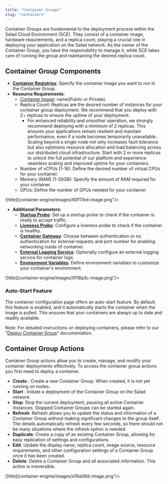 ```yaml
---
title: "Container Groups"
slug: "containers"
---
```

Container Groups are fundamental to the deployment process within the Salad Cloud Environment (SCE). They consist of a container image, hardware requirements, and a replica count, playing a crucial role in deploying your application on the Salad network. As the owner of the Container Group, you have the responsibility to manage it, while SCE takes care of running the group and maintaining the desired replica count.

## Container Group Components

- **[Container Registries](/container-engine/container-registries)**: Specify the container image you want to run in the Container Group.
- **Resource Requirements**:
  - [Container Image](/container-engine/container-registries): name(Public or Private). 
  - Replica Count:  Replicas are the desired number of instances for your container group deployment.  We recommend that you deploy with 2+ replicas to ensure the uptime of your deployment.
    - For enhanced reliability and smoother operation, we strongly recommend deploying with a minimum of 2 replicas. This ensures your applications remain resilient and maintain performance, even if a node becomes temporarily unavailable. Scaling beyond a single node not only increases fault tolerance but also optimizes resource allocation and load balancing across our distributed cloud infrastructure. Start with 2 or more replicas to unlock the full potential of our platform and experience seamless scaling and improved uptime for your containers.
  - Number of vCPUs (1-16): Define the desired number of virtual CPUs for your container.
  - Memory (RAM) (1-30GB): Specify the amount of RAM required for your container.
  - GPUs: Define the number of GPUs needed for your container

![title](container-engine/images/60f17ed-image.png"/>


- **Additional Parameters**:
  - **[Startup Probe](/container-engine/health-probes/startup-probes)**: Set up a startup probe to check if the container is ready to accept traffic.
  - **[Liveness Probe](/container-engine/health-probes/liveness-probes)**: Configure a liveness probe to check if the container is healthy.
  - **[Container Gateway](/container-engine/networking)**: Choose between authentication or no authentication for external requests and port number for enabling networking inside of container.
  - **[External Logging Service](/container-engine/external-logging)**: Optionally configure an external logging service for container logs.
  - **[Environment Variables](/container-engine/environment-variables)**: Define environment variables to customize your container's environment.

![title](container-engine/images/9118a3c-image.png"/>



### Auto-Start Feature

The container configuration page offers an auto-start feature. By default, this feature is enabled, and it automatically starts the container when the image is pulled. This ensures that your containers are always up to date and readily available.

Note: For detailed instructions on deploying containers, please refer to our "[Deploy Container Group](/container-engine/deploy-containers)" documentation.

## Container Group Actions

Container Group actions  allow you to create, manage, and modify your container deployments effectively. To access the container group actions you first need to deploy a container.

- **Create** : Create a new Container Group. When created, it is not yet running on nodes.
- **Start** : Initiate a deployment of the Container Group on the Salad network.
- **Stop**: Stop the current deployment, pausing all active Container Instances. Stopped Container Groups can be started again.
- **Refresh**: Refresh allows you to update the status and information of a Container Group without making significant changes to the group itself.  The details automatically refresh every few seconds, so there should not be many situations where the refresh option is needed.  
- **Duplicate**: Create a copy of an existing Container Group, allowing for easy replication of settings and configurations.
- **Edit**: Update the display name, replica count, image source, resource requirements, and other configuration settings of a Container Group once it has been created.
- **Delete**: Delete a Container Group and all associated information. This action is irreversible.

![title](container-engine/images/e19a06d-image.png"/>